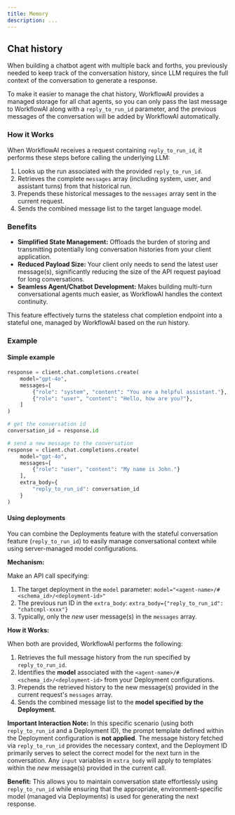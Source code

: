 ```yaml
---
title: Memory
description: ...
---
```


## Chat history

When building a chatbot agent with multiple back and forths, you previously needed to keep track of the conversation history, since LLM requires the full context of the conversation to generate a response.

To make it easier to manage the chat history, WorkflowAI provides a managed storage for all chat agents, so you can only pass the last message to WorkflowAI along with a `reply_to_run_id` parameter, and the previous messages of the conversation will be added by WorkflowAI automatically.

### How it Works

When WorkflowAI receives a request containing `reply_to_run_id`, it performs these steps before calling the underlying LLM:

1.  Looks up the run associated with the provided `reply_to_run_id`.
2.  Retrieves the complete `messages` array (including system, user, and assistant turns) from that historical run.
3.  Prepends these historical messages to the `messages` array sent in the current request.
4.  Sends the combined message list to the target language model.

### Benefits

- **Simplified State Management:** Offloads the burden of storing and transmitting potentially long conversation histories from your client application.
- **Reduced Payload Size:** Your client only needs to send the latest user message(s), significantly reducing the size of the API request payload for long conversations.
- **Seamless Agent/Chatbot Development:** Makes building multi-turn conversational agents much easier, as WorkflowAI handles the context continuity.

This feature effectively turns the stateless chat completion endpoint into a stateful one, managed by WorkflowAI based on the run history.

### Example

#### Simple example

```python
response = client.chat.completions.create(
    model="gpt-4o",
    messages=[
        {"role": "system", "content": "You are a helpful assistant."},
        {"role": "user", "content": "Hello, how are you?"},
    ]
)

# get the conversation id
conversation_id = response.id

# send a new message to the conversation
response = client.chat.completions.create(
    model="gpt-4o",
    messages=[
        {"role": "user", "content": "My name is John."}
    ],
    extra_body={
        "reply_to_run_id": conversation_id
    }
)
```

#### Using deployments

You can combine the Deployments feature with the stateful conversation feature (`reply_to_run_id`) to easily manage conversational context while using server-managed model configurations.

**Mechanism:**

Make an API call specifying:

1.  The target deployment in the `model` parameter: `model="<agent-name>/#<schema_id>/<deployment-id>"`
2.  The previous run ID in the `extra_body`: `extra_body={"reply_to_run_id": "chatcmpl-xxxx"}`
3.  Typically, only the *new* user message(s) in the `messages` array.

**How it Works:**

When both are provided, WorkflowAI performs the following:

1.  Retrieves the full message history from the run specified by `reply_to_run_id`.
2.  Identifies the **model** associated with the `<agent-name>/#<schema_id>/<deployment-id>` from your Deployment configurations.
3.  Prepends the retrieved history to the new message(s) provided in the current request's `messages` array.
4.  Sends the combined message list to the **model specified by the Deployment**.

**Important Interaction Note:** In this specific scenario (using both `reply_to_run_id` and a Deployment ID), the prompt template defined within the Deployment configuration is **not applied**. The message history fetched via `reply_to_run_id` provides the necessary context, and the Deployment ID primarily serves to select the correct model for the next turn in the conversation. Any `input` variables in `extra_body` will apply to templates within the *new* message(s) provided in the current call.

**Benefit:** This allows you to maintain conversation state effortlessly using `reply_to_run_id` while ensuring that the appropriate, environment-specific model (managed via Deployments) is used for generating the next response.